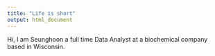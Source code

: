 ```yaml
---
title: "Life is short"
output: html_document
---
```


Hi, I am Seunghoon a full time Data Analyst at a biochemical company based in Wisconsin.
